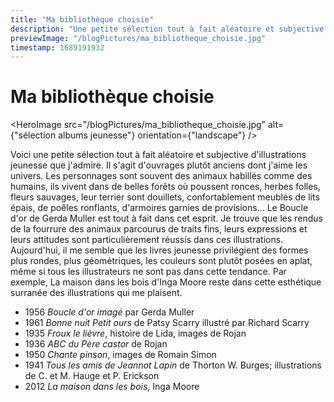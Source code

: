 ```yaml
---
title: "Ma bibliothèque choisie"
description: "Une petite sélection tout à fait aléatoire et subjective d'illustrations jeunesse que j'admire."
previewImage: "/blogPictures/ma_bibliotheque_choisie.jpg"
timestamp: 1689191932
---
```


# Ma bibliothèque choisie

<HeroImage
  src="/blogPictures/ma_bibliotheque_choisie.jpg"
  alt={"sélection albums jeunesse"}
  orientation={"landscape"}
/>

Voici une petite sélection tout à fait aléatoire et subjective d'illustrations jeunesse que j'admire. Il s'agit d'ouvrages plutôt anciens dont j'aime les univers. Les personnages sont souvent des animaux habillés comme des humains, ils vivent dans de belles forêts où poussent ronces, herbes folles, fleurs sauvages, leur terrier sont douillets, confortablement meublés de lits épais, de poêles ronflants, d'armoires garnies de provisions... Le Boucle d'or de Gerda Muller est tout à fait dans cet esprit. Je trouve que les rendus de la fourrure des animaux parcourus de traits fins, leurs expressions et leurs attitudes sont particulièrement réussis dans ces illustrations. Aujourd'hui, il me semble que les livres jeunesse privilégient des formes plus rondes, plus géométriques, les couleurs sont plutôt posées en aplat, même si tous les illustrateurs ne sont pas dans cette tendance. Par exemple, La maison dans les bois d'Inga Moore reste dans cette esthétique surranée des illustrations qui me plaisent.

- 1956 _Boucle d'or imagé_ par Gerda Muller
- 1961 _Bonne nuit Petit ours_ de Patsy Scarry illustré par Richard Scarry
- 1935 _Froux le lièvre_, histoire de Lida, images de Rojan
- 1936 _ABC du Père castor_ de Rojan
- 1950 _Chante pinson_, images de Romain Simon
- 1941 _Tous les amis de Jeannot Lapin_ de Thorton W. Burges; illustrations de C. et M. Hauge et P. Erickson
- 2012 _La maison dans les bois_, Inga Moore
